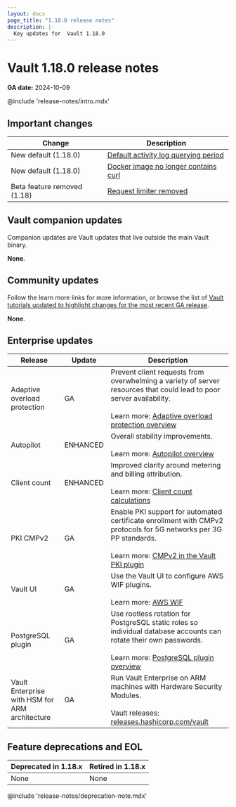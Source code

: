 ```yaml
---
layout: docs
page_title: "1.18.0 release notes"
description: |-
  Key updates for  Vault 1.18.0
---
```


# Vault 1.18.0 release notes

**GA date:** 2024-10-09

@include 'release-notes/intro.mdx'

## Important changes

| Change                      | Description
| --------------------------- | -----------
| New default (1.18.0)        | [Default activity log querying period](/vault/docs/upgrading/upgrade-to-1.18.x#default-activity-log-querying-period)
| New default (1.18.0)        | [Docker image no longer contains curl](/vault/docs/upgrading/upgrade-to-1.18.x#docker-image-no-longer-contains-curl)
| Beta feature removed (1.18) | [Request limiter removed](/vault/docs/upgrading/upgrade-to-1.18.x#request-limiter-configuration-removal)

## Vault companion updates

Companion updates are Vault updates that live outside the main Vault binary.

**None**.

## Community updates

Follow the learn more links for more information, or browse the list of
[Vault tutorials updated to highlight changes for the most recent GA release](/vault/tutorials/new-release).

**None**.

## Enterprise updates

<table>
  <thead>
    <tr>
      <th style={{verticalAlign: 'middle'}}>Release</th>
      <th style={{verticalAlign: 'middle'}}>Update</th>
      <th style={{verticalAlign: 'middle'}}>Description</th>
    </tr>
  </thead>
  <tbody>

  <tr>
    <td style={{verticalAlign: 'middle'}}>
      Adaptive overload protection
    </td>
    <td style={{verticalAlign: 'middle', textAlign: 'center'}}>GA</td>
    <td style={{verticalAlign: 'middle'}}>
      Prevent client requests from overwhelming a variety of server resources
      that could lead to poor server availability.
      <br /><br />
      Learn more: <a href="/vault/docs/concepts/adaptive-overload-protection">Adaptive overload protection overview</a>
    </td>
  </tr>

  <tr>
    <td style={{verticalAlign: 'middle'}}>
      Autopilot
    </td>
    <td style={{verticalAlign: 'middle', textAlign: 'center'}}>ENHANCED</td>
    <td style={{verticalAlign: 'middle'}}>
      Overall stability improvements. 
      <br /><br />
      Learn more: <a href="/vault/docs/concepts/integrated-storage/autopilot">Autopilot overview</a>
    </td>
  </tr>

  <tr>
    <td style={{verticalAlign: 'middle'}}>
      Client count 
    </td>
    <td style={{verticalAlign: 'middle', textAlign: 'center'}}>ENHANCED</td>
    <td style={{verticalAlign: 'middle'}}>
      Improved clarity around metering and billing attribution.
      <br /><br />
      Learn more: <a href="/vault/docs/concepts/client-count/counting">Client count calculations</a>
    </td>
  </tr>

  <tr>
    <td style={{verticalAlign: 'middle'}}>
      PKI CMPv2
    </td>
    <td style={{verticalAlign: 'middle', textAlign: 'center'}}>GA</td>
    <td style={{verticalAlign: 'middle'}}>
      Enable PKI support for automated certificate enrollment with CMPv2
      protocols for 5G networks per 3G PP standards. 
      <br /><br />
      Learn more: <a href="/vault/docs/secrets/pki/cmpv2">CMPv2 in the Vault PKI plugin</a>
    </td>
  </tr>

   <tr>
    <td style={{verticalAlign: 'middle'}}>
      Vault UI
    </td>
    <td style={{verticalAlign: 'middle', textAlign: 'center'}}>GA</td>
    <td style={{verticalAlign: 'middle'}}>
      Use the Vault UI to configure AWS WIF plugins.
      <br /><br />
      Learn more: <a href="/vault/docs/secrets/aws#plugin-workload-identity-federation-wif">AWS WIF</a>
    </td>
  </tr>

  <tr>
    <td style={{verticalAlign: 'middle'}}>
      PostgreSQL plugin
    </td>
    <td style={{verticalAlign: 'middle', textAlign: 'center'}}>GA</td>
    <td style={{verticalAlign: 'middle'}}>
      Use rootless rotation for PostgreSQL static roles so individual database
      accounts can rotate their own passwords.
      <br /><br />
      Learn more: <a href="/docs/secrets/databases/postgresql">PostgreSQL plugin overview</a>
    </td>
  </tr>

  <tr>
    <td style={{verticalAlign: 'middle'}}>
      Vault Enterprise with HSM for ARM architecture
    </td>
    <td style={{verticalAlign: 'middle', textAlign: 'center'}}>GA</td>
    <td style={{verticalAlign: 'middle'}}>
      Run Vault Enterprise on ARM machines with Hardware Security Modules.
      <br /><br />
      Vault releases: <a href="https://releases.hashicorp.com/vault/">releases.hashicorp.com/vault</a>
    </td>
  </tr>

  </tbody>
</table>

## Feature deprecations and EOL

Deprecated in 1.18.x | Retired in 1.18.x
-------------------- | ---------------
None                 | None

@include 'release-notes/deprecation-note.mdx'
